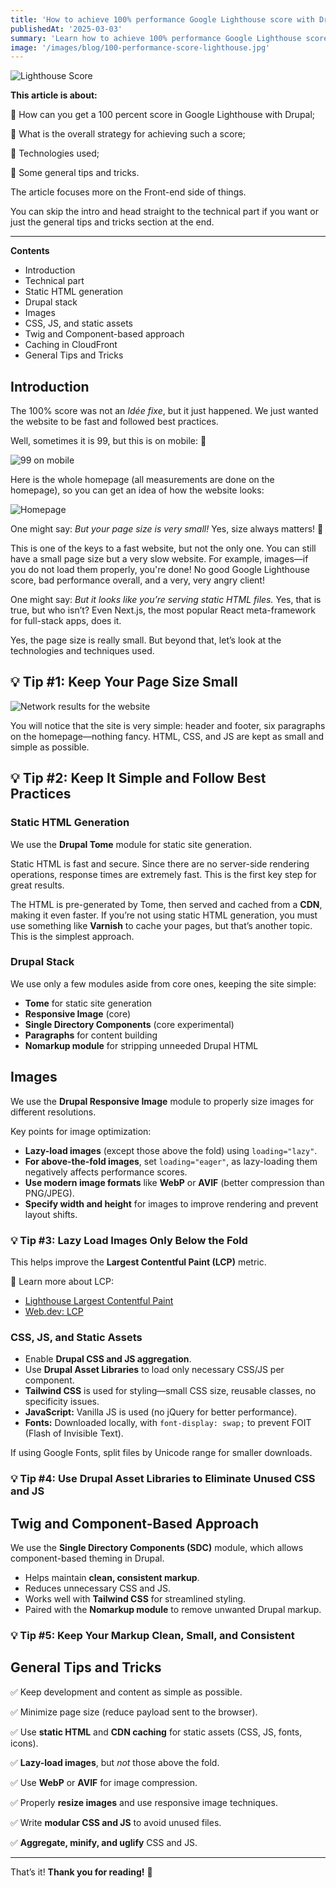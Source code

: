 ```yaml
---
title: 'How to achieve 100% performance Google Lighthouse score with Drupal'
publishedAt: '2025-03-03'
summary: 'Learn how to achieve 100% performance Google Lighthouse score with Drupal.'
image: '/images/blog/100-performance-score-lighthouse.jpg'
---
```


![Lighthouse Score](/images/blog/100-performance-score-lighthouse.webp)

**This article is about:**

💯 How can you get a 100 percent score in Google Lighthouse with Drupal;

🧠 What is the overall strategy for achieving such a score;

🔧 Technologies used;

🎩 Some general tips and tricks.

The article focuses more on the Front-end side of things.

You can skip the intro and head straight to the technical part if you want or just the general tips and tricks section at the end.

---

**Contents**

- Introduction
- Technical part
- Static HTML generation
- Drupal stack
- Images
- CSS, JS, and static assets
- Twig and Component-based approach
- Caching in CloudFront
- General Tips and Tricks

## Introduction

The 100% score was not an _Idée fixe_, but it just happened. We just wanted the website to be fast and followed best practices.

Well, sometimes it is 99, but this is on mobile: 🙂

![99 on mobile](/images/blog/99-on-mobile.webp)

Here is the whole homepage (all measurements are done on the homepage), so you can get an idea of how the website looks:

![Homepage](/images/blog/homepage.webp)

One might say: _But your page size is very small!_ Yes, size always matters! 🙂

This is one of the keys to a fast website, but not the only one. You can still have a small page size but a very slow website. For example, images—if you do not load them properly, you're done! No good Google Lighthouse score, bad performance overall, and a very, very angry client!

One might say: _But it looks like you’re serving static HTML files._ Yes, that is true, but who isn’t? Even Next.js, the most popular React meta-framework for full-stack apps, does it.

Yes, the page size is really small. But beyond that, let’s look at the technologies and techniques used.

## 💡 Tip #1: Keep Your Page Size Small

![Network results for the website](/images/blog/network-results.webp)

You will notice that the site is very simple: header and footer, six paragraphs on the homepage—nothing fancy. HTML, CSS, and JS are kept as small and simple as possible.

## 💡 Tip #2: Keep It Simple and Follow Best Practices

### Static HTML Generation

We use the **Drupal Tome** module for static site generation.

Static HTML is fast and secure. Since there are no server-side rendering operations, response times are extremely fast. This is the first key step for great results.

The HTML is pre-generated by Tome, then served and cached from a **CDN**, making it even faster. If you’re not using static HTML generation, you must use something like **Varnish** to cache your pages, but that’s another topic. This is the simplest approach.

### Drupal Stack

We use only a few modules aside from core ones, keeping the site simple:

- **Tome** for static site generation
- **Responsive Image** (core)
- **Single Directory Components** (core experimental)
- **Paragraphs** for content building
- **Nomarkup module** for stripping unneeded Drupal HTML

## Images

We use the **Drupal Responsive Image** module to properly size images for different resolutions.

Key points for image optimization:

- **Lazy-load images** (except those above the fold) using `loading="lazy"`.
- **For above-the-fold images**, set `loading="eager"`, as lazy-loading them negatively affects performance scores.
- **Use modern image formats** like **WebP** or **AVIF** (better compression than PNG/JPEG).
- **Specify width and height** for images to improve rendering and prevent layout shifts.

### 💡 Tip #3: Lazy Load Images Only Below the Fold

This helps improve the **Largest Contentful Paint (LCP)** metric.

🔗 Learn more about LCP:
- [Lighthouse Largest Contentful Paint](https://developer.chrome.com/docs/lighthouse/performance/lighthouse-largest-contentful-paint)
- [Web.dev: LCP](https://web.dev/articles/lcp#what-is-lcp)

### CSS, JS, and Static Assets

- Enable **Drupal CSS and JS aggregation**.
- Use **Drupal Asset Libraries** to load only necessary CSS/JS per component.
- **Tailwind CSS** is used for styling—small CSS size, reusable classes, no specificity issues.
- **JavaScript:** Vanilla JS is used (no jQuery for better performance).
- **Fonts:** Downloaded locally, with `font-display: swap;` to prevent FOIT (Flash of Invisible Text).

If using Google Fonts, split files by Unicode range for smaller downloads.

### 💡 Tip #4: Use Drupal Asset Libraries to Eliminate Unused CSS and JS

## Twig and Component-Based Approach

We use the **Single Directory Components (SDC)** module, which allows component-based theming in Drupal.

- Helps maintain **clean, consistent markup**.
- Reduces unnecessary CSS and JS.
- Works well with **Tailwind CSS** for streamlined styling.
- Paired with the **Nomarkup module** to remove unwanted Drupal markup.

### 💡 Tip #5: Keep Your Markup Clean, Small, and Consistent

## General Tips and Tricks

✅ Keep development and content as simple as possible.

✅ Minimize page size (reduce payload sent to the browser).

✅ Use **static HTML** and **CDN caching** for static assets (CSS, JS, fonts, icons).

✅ **Lazy-load images**, but _not_ those above the fold.

✅ Use **WebP** or **AVIF** for image compression.

✅ Properly **resize images** and use responsive image techniques.

✅ Write **modular CSS and JS** to avoid unused files.

✅ **Aggregate, minify, and uglify** CSS and JS.

---

That’s it! **Thank you for reading!** 🚀

